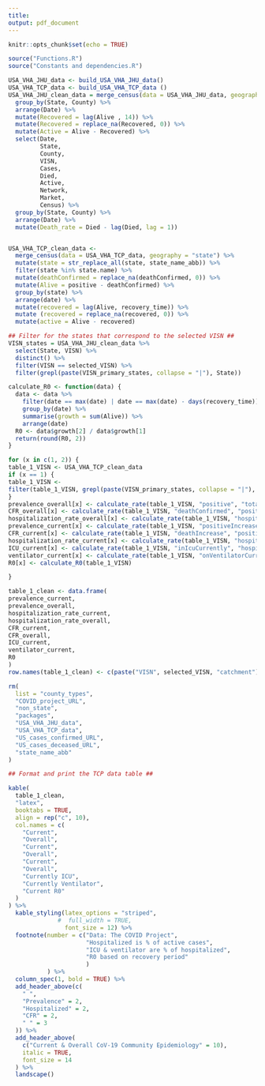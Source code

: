 ```yaml
---
title: 
output: pdf_document
---
```


```r
knitr::opts_chunk$set(echo = TRUE)
```

\pagenumbering{gobble}

```r
source("Functions.R")
source("Constants and dependencies.R")

USA_VHA_JHU_data <- build_USA_VHA_JHU_data()
USA_VHA_TCP_data <- build_USA_VHA_TCP_data ()
USA_VHA_JHU_clean_data = merge_census(data = USA_VHA_JHU_data, geography = "county") %>%
  group_by(State, County) %>%
  arrange(Date) %>%
  mutate(Recovered = lag(Alive , 14)) %>%
  mutate(Recovered = replace_na(Recovered, 0)) %>%
  mutate(Active = Alive - Recovered) %>%
  select(Date,
         State,
         County,
         VISN,
         Cases,
         Died,
         Active,
         Network,
         Market,
         Census) %>%
  group_by(State, County) %>%
  arrange(Date) %>%
  mutate(Death_rate = Died - lag(Died, lag = 1))


USA_VHA_TCP_clean_data <-
  merge_census(data = USA_VHA_TCP_data, geography = "state") %>%
  mutate(state = str_replace_all(state, state_name_abb)) %>%
  filter(state %in% state.name) %>%
  mutate(deathConfirmed = replace_na(deathConfirmed, 0)) %>%
  mutate(Alive = positive - deathConfirmed) %>%
  group_by(state) %>%
  arrange(date) %>%
  mutate(recovered = lag(Alive, recovery_time)) %>%
  mutate (recovered = replace_na(recovered, 0)) %>%
  mutate(active = Alive - recovered)

```

```r
## Filter for the states that correspond to the selected VISN ##
VISN_states = USA_VHA_JHU_clean_data %>%
  select(State, VISN) %>%
  distinct() %>%
  filter(VISN == selected_VISN) %>%
  filter(grepl(paste(VISN_primary_states, collapse = "|"), State))
```

```r
calculate_R0 <- function(data) {
  data <- data %>%
    filter(date == max(date) | date == max(date) - days(recovery_time)) %>%
    group_by(date) %>%
    summarise(growth = sum(Alive)) %>%
    arrange(date)
  R0 <- data$growth[2] / data$growth[1]
  return(round(R0, 2))
}

for (x in c(1, 2)) {
table_1_VISN <- USA_VHA_TCP_clean_data
if (x == 1) {
table_1_VISN <-
filter(table_1_VISN, grepl(paste(VISN_primary_states, collapse = "|"), state))
}
prevalence_overall[x] <- calculate_rate(table_1_VISN, "positive", "totalTestResults", max_date = TRUE)
CFR_overall[x] <- calculate_rate(table_1_VISN, "deathConfirmed", "positive", max_date = TRUE)
hospitalization_rate_overall[x] <- calculate_rate(table_1_VISN, "hospitalizedIncrease", "positiveIncrease")
prevalence_current[x] <- calculate_rate(table_1_VISN, "positiveIncrease", "totalTestResultsIncrease", max_date = TRUE)
CFR_current[x] <- calculate_rate(table_1_VISN, "deathIncrease", "positiveIncrease", max_date = TRUE)
hospitalization_rate_current[x] <- calculate_rate(table_1_VISN, "hospitalizedCurrently", "active")
ICU_current[x] <- calculate_rate(table_1_VISN, "inIcuCurrently", "hospitalizedCurrently", max_date = TRUE)
ventilator_current[x] <- calculate_rate(table_1_VISN, "onVentilatorCurrently", "hospitalizedCurrently", max_date = TRUE)
R0[x] <- calculate_R0(table_1_VISN)

}

table_1_clean <- data.frame(
prevalence_current,
prevalence_overall,
hospitalization_rate_current,
hospitalization_rate_overall,
CFR_current,
CFR_overall,
ICU_current,
ventilator_current,
R0
)
row.names(table_1_clean) <- c(paste("VISN", selected_VISN, "catchment"), "U.S.A.")

```

```r
rm(
  list = "county_types",
  "COVID_project_URL",
  "non_state",
  "packages",
  "USA_VHA_JHU_data",
  "USA_VHA_TCP_data",
  "US_cases_confirmed_URL",
  "US_cases_deceased_URL",
  "state_name_abb"
)
```

```r
## Format and print the TCP data table ##

kable(
  table_1_clean,
  "latex",
  booktabs = TRUE,
  align = rep("c", 10),
  col.names = c(
    "Current",
    "Overall",
    "Current",
    "Overall",
    "Current",
    "Overall",
    "Currently ICU",
    "Currently Ventilator",
    "Current R0"
  )
) %>%
  kable_styling(latex_options = "striped",
              #  full_width = TRUE,
                font_size = 12) %>%
  footnote(number = c("Data: The COVID Project",
                      "Hospitalized is % of active cases",
                      "ICU & ventilator are % of hospitalized",
                      "R0 based on recovery period"
                      )
           ) %>%
  column_spec(1, bold = TRUE) %>%
  add_header_above(c(
    " ",
    "Prevalence" = 2,
    "Hospitalized" = 2,
    "CFR" = 2,
    " " = 3
  )) %>%
  add_header_above(
    c("Current & Overall CoV-19 Community Epidemiology" = 10),
    italic = TRUE,
    font_size = 14
  ) %>%
  landscape()


```